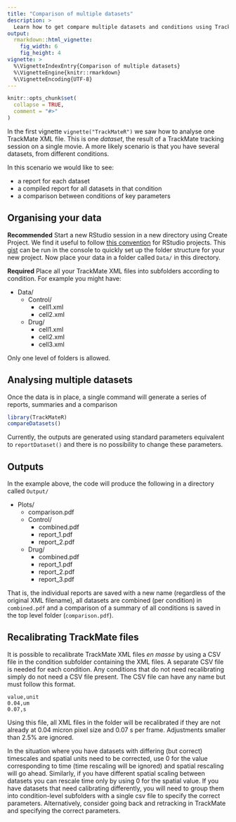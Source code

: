 ```yaml
---
title: "Comparison of multiple datasets"
description: >
  Learn how to get compare multiple datasets and conditions using TrackMateR.
output:
  rmarkdown::html_vignette:
    fig_width: 6
    fig_height: 4
vignette: >
  %\VignetteIndexEntry{Comparison of multiple datasets}
  %\VignetteEngine{knitr::rmarkdown}
  %\VignetteEncoding{UTF-8}
---
```


```r
knitr::opts_chunk$set(
  collapse = TRUE,
  comment = "#>"
)
```

In the first vignette `vignette("TrackMateR")` we saw how to analyse one TrackMate XML file.
This is one _dataset_, the result of a TrackMate tracking session on a single movie.
A more likely scenario is that you have several datasets, from different conditions.

In this scenario we would like to see:

- a report for each dataset
- a compiled report for all datasets in that condition
- a comparison between conditions of key parameters

## Organising your data

**Recommended**
Start a new RStudio session in a new directory using Create Project.
We find it useful to follow [this convention](https://martinctc.github.io/blog/rstudio-projects-and-working-directories-a-beginner's-guide/) for RStudio projects.
This [gist](https://gist.github.com/quantixed/42625f988a7b5da25b7e333c4a660b97) can be run in the console to quickly set up the folder structure for your new project.
Now place your data in a folder called `Data/` in this directory.

**Required**
Place all your TrackMate XML files into subfolders according to condition.
For example you might have:

* Data/
  + Control/
    - cell1.xml
    - cell2.xml
  + Drug/
    - cell1.xml
    - cell2.xml
    - cell3.xml

Only one level of folders is allowed.

## Analysing multiple datasets

Once the data is in place, a single command will generate a series of reports, summaries and a comparison

```r
library(TrackMateR)
compareDatasets()
```

Currently, the outputs are generated using standard parameters equivalent to `reportDataset()` and there is no possibility to change these parameters.

## Outputs

In the example above, the code will produce the following in a directory called `Output/`

* Plots/
  + comparison.pdf
  + Control/
    - combined.pdf
    - report_1.pdf
    - report_2.pdf
  + Drug/
    - combined.pdf
    - report_1.pdf
    - report_2.pdf
    - report_3.pdf

That is, the individual reports are saved with a new name (regardless of the original XML filename), all datasets are combined (per condition) in `combined.pdf` and a comparison of a summary of all conditions is saved in the top level folder (`comparison.pdf`).

## Recalibrating TrackMate files

It is possible to recalibrate TrackMate XML files _en masse_ by using a CSV file in the condition subfolder containing the XML files.
A separate CSV file is needed for each condition.
Any conditions that do not need recalibrating simply do not need a CSV file present.
The CSV file can have any name but must follow this format.

```text
value,unit
0.04,um
0.07,s

```

Using this file, all XML files in the folder will be recalibrated if they are not already at 0.04 micron pixel size and 0.07 s per frame.
Adjustments smaller than 2.5% are ignored.

In the situation where you have datasets with differing (but correct) timescales and spatial units need to be corrected, use 0 for the value corresponding to time (time rescaling will be ignored) and spatial rescaling will go ahead.
Similarly, if you have different spatial scaling between datasets you can rescale time only by using 0 for the spatial value.
If you have datasets that need calibrating differently, you will need to group them into condition-level subfolders with a single csv file to specify the correct parameters.
Alternatively, consider going back and retracking in TrackMate and specifying the correct parameters.
